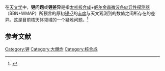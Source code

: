 在[[天文学|天文学]]中，'''锂问题'''或'''锂差异'''是指[[太初核合成|太初核合成]]+[[威尔金森微波各向异性探测器|威尔金森微波各向异性探测器]]（BBN+WMAP）所预言的原初[[锂-7|锂-7]]的[[丰度|丰度]]与天文观测到的数值之间所存在的差异。这是目前核天体领域的一个疑难问题。<ref>{{cite journal |author1=何建军 |title=宇宙大爆炸锂问题 |journal=科学通报 |date=2020 |volume=65 |issue=35 |pages=4047-4062 |url=https://engine.scichina.com/publisher/scp/journal/CSB/65/35/10.1360/TB-2020-0951?slug=fulltext |accessdate=2020-12-30}}</ref>

==参考文献==
{{reflist}}
{{规范控制}}
[[Category:锂|Category:锂]]
[[Category:大爆炸|Category:大爆炸]]
[[Category:核合成|Category:核合成]]